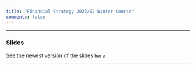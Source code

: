 ```yaml
---
title: "Financial Strategy 2023/02 Winter Course"
comments: false
---
```


___

###  Slides

See the newest version of the slides  [`here`](https://henriquemartins.net/teaching/financial_strategy/).


___
